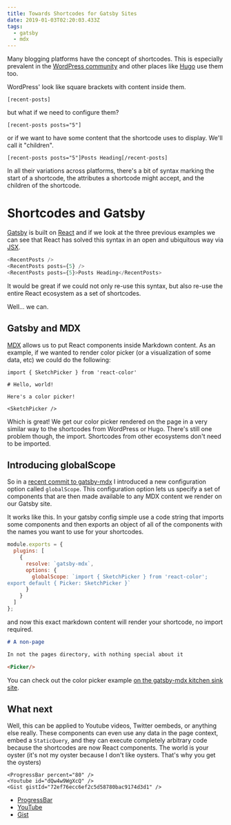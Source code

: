 ```yaml
---
title: Towards Shortcodes for Gatsby Sites
date: 2019-01-03T02:20:03.433Z
tags:
  - gatsby
  - mdx
---
```


Many blogging platforms have the concept of shortcodes. This
is especially prevalent in the
[WordPress community](https://www.smashingmagazine.com/2012/05/wordpress-shortcodes-complete-guide/)
and other places like
[Hugo](https://gohugo.io/content-management/shortcodes/) use
them too.

WordPress' look like square brackets with content inside
them.

```
[recent-posts]
```

but what if we need to configure them?

```
[recent-posts posts="5"]
```

or if we want to have some content that the shortcode uses
to display. We'll call it "children".

```
[recent-posts posts="5"]Posts Heading[/recent-posts]
```

In all their variations across platforms, there's a bit of
syntax marking the start of a shortcode, the attributes a
shortcode might accept, and the children of the shortcode.

# Shortcodes and Gatsby

[Gatsby](https://www.gatsbyjs.org/) is built on
[React](https://reactjs.org/) and if we look at the three
previous examples we can see that React has solved this
syntax in an open and ubiquitous way via
[JSX](https://reactjs.org/docs/introducing-jsx.html).

```js
<RecentPosts />
<RecentPosts posts={5} />
<RecentPosts posts={5}>Posts Heading</RecentPosts>
```

It would be great if we could not only re-use this syntax,
but also re-use the entire React ecosystem as a set of
shortcodes.

Well... we can.

## Gatsby and MDX

[MDX](https://github.com/mdx-js/mdx) allows us to put React
components inside Markdown content. As an example, if we
wanted to render color picker (or a visualization of some
data, etc) we could do the following:

```
import { SketchPicker } from 'react-color'

# Hello, world!

Here's a color picker!

<SketchPicker />
```

Which is great! We get our color picker rendered on the page
in a very similar way to the shortcodes from WordPress or
Hugo. There's still one problem though, the import.
Shortcodes from other ecosystems don't need to be imported.

## Introducing globalScope

So in a
[recent commit to gatsby-mdx](https://github.com/ChristopherBiscardi/gatsby-mdx/commit/df27bb47b936655a2422fd65b066e34d0b6c8720)
I introduced a new configuration option called
`globalScope`. This configuration option lets us specify a
set of components that are then made available to any MDX
content we render on our Gatsby site.

It works like this. In your gatsby config simple use a code
string that imports some components and then exports an
object of all of the components with the names you want to
use for your shortcodes.

```js
module.exports = {
  plugins: [
    {
      resolve: `gatsby-mdx`,
      options: {
        globalScope: `import { SketchPicker } from 'react-color';
export default { Picker: SketchPicker }`
      }
    }
  ]
};
```

and now this exact markdown content will render your
shortcode, no import required.

```md
# A non-page

In not the pages directory, with nothing special about it

<Picker/>
```

You can check out the color picker example
[on the gatsby-mdx kitchen sink site](https://gatsby-mdx-kitchen-sink.netlify.com/posts/non-page-global-scope).

## What next

Well, this can be applied to Youtube videos, Twitter
oembeds, or anything else really. These components can even
use any data in the page context, embed a `StaticQuery`, and
they can execute completely arbitrary code because the
shortcodes are now React components. The world is your
oyster (it's not my oyster because I don't like oysters.
That's why you get the oysters)

```
<ProgressBar percent="80" />
<Youtube id="dQw4w9WgXcQ" />
<Gist gistId="72ef76ecc6ef2c5d58780bac9174d3d1" />
```

- [ProgressBar](http://react-component.github.io/progress/)
- [YouTube](https://www.npmjs.com/package/react-youtube-embed)
- [Gist](https://www.npmjs.com/package/react-gist-embed)
